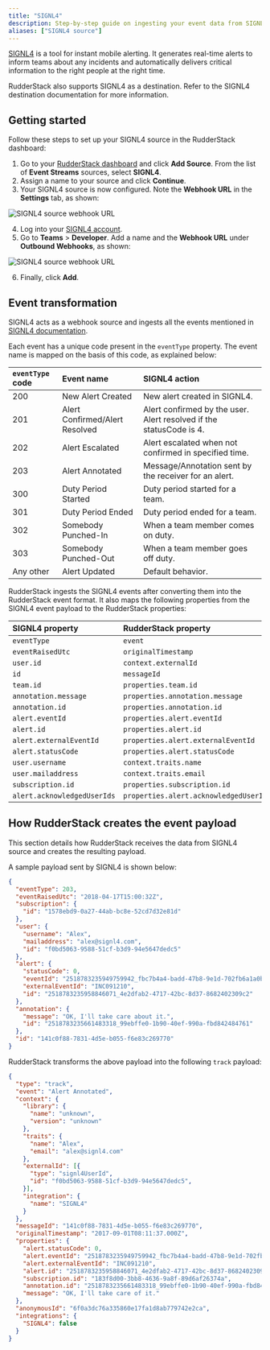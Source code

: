 ```yaml
---
title: "SIGNL4"
description: Step-by-step guide on ingesting your event data from SIGNL4 into RudderStack.
aliases: ["SIGNL4 source"]
---
```


[SIGNL4](https://www.signl4.com/) is a tool for instant mobile alerting. It generates real-time alerts to inform teams about any incidents and automatically delivers critical information to the right people at the right time.

<div class="successBlock">
RudderStack also supports SIGNL4 as a destination. Refer to the <Link to="/destinations/streaming-destinations/signl4/">SIGNL4 destination documentation</Link> for more information.
</div>

## Getting started

Follow these steps to set up your SIGNL4 source in the RudderStack dashboard:

1. Go to your [RudderStack dashboard](https://app.rudderstack.com/) and click **Add Source**. From the list of **Event Streams** sources, select **SIGNL4**.
2. Assign a name to your source and click **Continue**.
3. Your SIGNL4 source is now configured. Note the **Webhook URL** in the **Settings** tab, as shown:

<img src="../../../assets/event-stream-sources/signl4-source.png" alt="SIGNL4 source webhook URL" />

4. Log into your <a href="https://connect.signl4.com/">SIGNL4 account</a>. 
5. Go to **Teams** > **Developer**. Add a name and the **Webhook URL** under **Outbound Webhooks**, as shown:

<img src="../../../assets/event-stream-sources/signl4-source-webhook.png" alt="SIGNL4 source webhook URL" />

6. Finally, click **Add**. 

## Event transformation

SIGNL4 acts as a webhook source and ingests all the events mentioned in [SIGNL4 documentation](https://www.signl4.com/outbound-webhooks/#N10).

Each event has a unique code present in the <code class="inline-code">eventType</code> property. The event name is mapped on the basis of this code, as explained below:

| `eventType` code  | Event name | SIGNL4 action |
| :------------------ | :------------- |:------------- |
| 200  | New Alert Created    | New alert created in SIGNL4. |
| 201 | Alert Confirmed/Alert Resolved    | Alert confirmed by the user. Alert resolved if the statusCode is 4. |
| 202  | Alert Escalated    | Alert escalated when not confirmed in specified time. |
| 203  | Alert Annotated   | Message/Annotation sent by the receiver for an alert. |
| 300  | Duty Period Started    | Duty period started for a team. |
| 301  | Duty Period Ended    | Duty period ended for a team. |
| 302  | Somebody Punched-In    | When a team member comes on duty. |
| 303  | Somebody Punched-Out   | When a team member goes off duty. |
| Any other  | Alert Updated    | Default behavior. |

RudderStack ingests the SIGNL4 events after converting them into the RudderStack event format. It also maps the following properties from the SIGNL4 event payload to the RudderStack properties:

| SIGNL4 property  | RudderStack property| 
| :------------------ | :------------- |
| `eventType`  | `event`    | 
| `eventRaisedUtc`        | `originalTimestamp`        | 
| `user.id` | `context.externalId`        | 
| `id`        | `messageId`|
| `team.id`     | `properties.team.id`   | 
| `annotation.message`    | `properties.annotation.message`  |
| `annotation.id`     | `properties.annotation.id`   |
| `alert.eventId`  | `properties.alert.eventId`    | 
| `alert.id`        | `properties.alert.id`        | 
| `alert.externalEventId` | `properties.alert.externalEventId`        | 
| `alert.statusCode`        | `properties.alert.statusCode`|
| `user.username`     | `context.traits.name`   | 
| `user.mailaddress`    | `context.traits.email`  |
| `subscription.id`     | `properties.subscription.id`   |
| `alert.acknowledgedUserIds`     | `properties.alert.acknowledgedUserIds`   |

## How RudderStack creates the event payload

This section details how RudderStack receives the data from SIGNL4 source and creates the resulting payload.

A sample payload sent by SIGNL4 is shown below:

```json
{
  "eventType": 203,
  "eventRaisedUtc": "2018-04-17T15:00:32Z",
  "subscription": {
    "id": "1578ebd9-0a27-44ab-bc8e-52cd7d32e81d"
  },
  "user": {
    "username": "Alex",
    "mailaddress": "alex@signl4.com",
    "id": "f0bd5063-9588-51cf-b3d9-94e5647dedc5"
  },
  "alert": {
    "statusCode": 0,
    "eventId": "2518783235949759942_fbc7b4a4-badd-47b8-9e1d-702fb6a1a0b2",
    "externalEventId": "INC091210",
    "id": "2518783235958846071_4e2dfab2-4717-42bc-8d37-8682402309c2"
  },
  "annotation": {
    "message": "OK, I'll take care about it.",
    "id": "2518783235661483318_99ebffe0-1b90-40ef-990a-fbd842484761"
  },
  "id": "141c0f88-7831-4d5e-b055-f6e83c269770"
}
```

RudderStack transforms the above payload into the following <Link to="/event-spec/standard-events/track/">`track`</Link> payload:

```json
{
  "type": "track",
  "event": "Alert Annotated",
  "context": {
    "library": {
      "name": "unknown",
      "version": "unknown"
    },
    "traits": {
      "name": "Alex",
      "email": "alex@signl4.com"
    },
    "externalId": [{
      "type": "signl4UserId",
      "id": "f0bd5063-9588-51cf-b3d9-94e5647dedc5",
    }],
    "integration": {
      "name": "SIGNL4"
    }
  },
  "messageId": "141c0f88-7831-4d5e-b055-f6e83c269770",
  "originalTimestamp": "2017-09-01T08:11:37.000Z",
  "properties": {
    "alert.statusCode": 0,
    "alert.eventId": "2518783235949759942_fbc7b4a4-badd-47b8-9e1d-702fb6a1a0b2",
    "alert.externalEventId": "INC091210",
    "alert.id": "2518783235958846071_4e2dfab2-4717-42bc-8d37-8682402309c2",
    "subscription.id": "183f8d00-3bb8-4636-9a8f-89d6af26374a",
    "annotation.id": "2518783235661483318_99ebffe0-1b90-40ef-990a-fbd842484761",
    "message": "OK, I'll take care of it."
  },
  "anonymousId": "6f0a3dc76a335860e17fa1d8ab779742e2ca",
  "integrations": {
    "SIGNL4": false
  }
}
```
